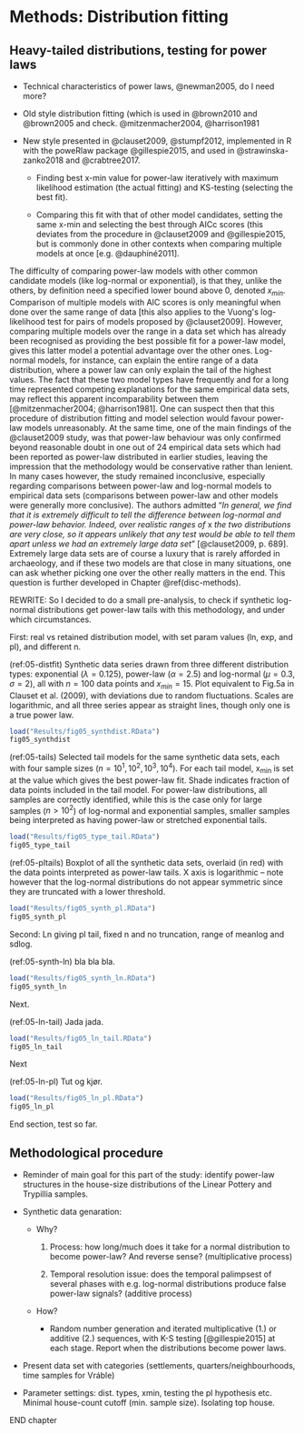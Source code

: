 # Methods: Distribution fitting {#methods-distfit}

## Heavy-tailed distributions, testing for power laws

-   Technical characteristics of power laws, @newman2005, do I need more?

-   Old style distribution fitting (which is used in @brown2010 and @brown2005 and check. @mitzenmacher2004, @harrison1981

-   New style presented in @clauset2009, @stumpf2012, implemented in R with the poweRlaw package @gillespie2015, and used in @strawinska-zanko2018 and @crabtree2017.

    -   Finding best x-min value for power-law iteratively with maximum likelihood estimation (the actual fitting) and KS-testing (selecting the best fit).

    -   Comparing this fit with that of other model candidates, setting the same x-min and selecting the best through AICc scores (this deviates from the procedure in @clauset2009 and @gillespie2015, but is commonly done in other contexts when comparing multiple models at once [e.g. @dauphiné2011].

The difficulty of comparing power-law models with other common candidate models (like log-normal or exponential), is that they, unlike the others, by definition need a specified lower bound above 0, denoted *x~min~*. Comparison of multiple models with AIC scores is only meaningful when done over the same range of data [this also applies to the Vuong's log-likelihood test for pairs of models proposed by @clauset2009]. However, comparing multiple models over the range in a data set which has already been recognised as providing the best possible fit for a power-law model, gives this latter model a potential advantage over the other ones. Log-normal models, for instance, can explain the entire range of a data distribution, where a power law can only explain the tail of the highest values. The fact that these two model types have frequently and for a long time represented competing explanations for the same empirical data sets, may reflect this apparent incomparability between them [@mitzenmacher2004; @harrison1981]. One can suspect then that this procedure of distribution fitting and model selection would favour power-law models unreasonably. At the same time, one of the main findings of the @clauset2009 study, was that power-law behaviour was only confirmed beyond reasonable doubt in one out of 24 empirical data sets which had been reported as power-law distributed in earlier studies, leaving the impression that the methodology would be conservative rather than lenient. In many cases however, the study remained inconclusive, especially regarding comparisons between power-law and log-normal models to empirical data sets (comparisons between power-law and other models were generally more conclusive). The authors admitted "*In general, we find that it is extremely difficult to tell the difference between log-normal and power-law behavior. Indeed, over realistic ranges of* x *the two distributions are very close, so it appears unlikely that any test would be able to tell them apart unless we had an extremely large data set*" [@clauset2009, p. 689]. Extremely large data sets are of course a luxury that is rarely afforded in archaeology, and if these two models are that close in many situations, one can ask whether picking one over the other really matters in the end. This question is further developed in Chapter \@ref(disc-methods).

REWRITE: So I decided to do a small pre-analysis, to check if synthetic log-normal distributions get power-law tails with this methodology, and under which circumstances.

First: real vs retained distribution model, with set param values (ln, exp, and pl), and different n.

(ref:05-distfit) Synthetic data series drawn from three different distribution types: exponential ($\lambda=0.125$), power-law ($\alpha=2.5$) and log-normal ($\mu=0.3$, $\sigma=2$), all with $n=100$ data points and $x_{min}=15$. Plot equivalent to Fig.5a in Clauset et al. (2009), with deviations due to random fluctuations. Scales are logarithmic, and all three series appear as straight lines, though only one is a true power law.

```r
load("Results/fig05_synthdist.RData")
fig05_synthdist
```

(ref:05-tails) Selected tail models for the same synthetic data sets, each with four sample sizes ($n=10^1, 10^2, 10^3, 10^4$). For each tail model, x~min~ is set at the value which gives the best power-law fit. Shade indicates fraction of data points included in the tail model. For power-law distributions, all samples are correctly identified, while this is the case only for large samples ($n>10^2$) of log-normal and exponential samples, smaller samples being interpreted as having power-law or stretched exponential tails.

```r
load("Results/fig05_type_tail.RData")
fig05_type_tail
```

(ref:05-pltails) Boxplot of all the synthetic data sets, overlaid (in red) with the data points interpreted as power-law tails. X axis is logarithmic -- note however that the log-normal distributions do not appear symmetric since they are truncated with a lower threshold.

```r
load("Results/fig05_synth_pl.RData")
fig05_synth_pl
```

\FloatBarrier

Second: Ln giving pl tail, fixed n and no truncation, range of meanlog and sdlog.

(ref:05-synth-ln) bla bla bla.

```r
load("Results/fig05_synth_ln.RData")
fig05_synth_ln
```

Next.

(ref:05-ln-tail) Jada jada.

```r
load("Results/fig05_ln_tail.RData")
fig05_ln_tail
```

Next

(ref:05-ln-pl) Tut og kjør.

```r
load("Results/fig05_ln_pl.RData")
fig05_ln_pl
```

End section, test so far.

\FloatBarrier

## Methodological procedure

-   Reminder of main goal for this part of the study: identify power-law structures in the house-size distributions of the Linear Pottery and Trypillia samples.

-   Synthetic data genaration:

    -   Why?

        1.  Process: how long/much does it take for a normal distribution to become power-law? And reverse sense? (multiplicative process)

        2.  Temporal resolution issue: does the temporal palimpsest of several phases with e.g. log-normal distributions produce false power-law signals? (additive process)

    -   How?

        -   Random number generation and iterated multiplicative (1.) or additive (2.) sequences, with K-S testing [@gillespie2015] at each stage. Report when the distributions become power laws.

-   Present data set with categories (settlements, quarters/neighbourhoods, time samples for Vráble)

-   Parameter settings: dist. types, xmin, testing the pl hypothesis etc. Minimal house-count cutoff (min. sample size). Isolating top house.

END chapter
